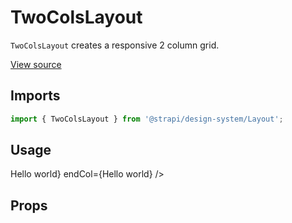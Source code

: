 <!--- TwoColsLayout.stories.mdx --->


<Meta title="Design System/Components/TwoColsLayout" component={TwoColsLayout} />

# TwoColsLayout

`TwoColsLayout` creates a responsive 2 column grid.

[View source](https://github.com/strapi/design-system/tree/develop/packages/strapi-design-system/src/TwoColsLayout)

## Imports

```js
import { TwoColsLayout } from '@strapi/design-system/Layout';
```

## Usage

<Canvas>
  <Story name="base">
    <Box padding={8} background="neutral100">
      <TwoColsLayout startCol={<Box padding={4}>Hello world</Box>} endCol={<Box padding={4}>Hello world</Box>} />
    </Box>
  </Story>
</Canvas>

## Props

<ArgsTable of={TwoColsLayout} />
